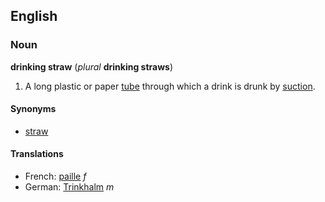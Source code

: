 ==English==
===Noun===
'''drinking straw''' (''plural'' '''drinking straws''')

#A long plastic or paper [[tube]] through which a drink is drunk by [[suction]].

====Synonyms====
*[[straw]]

====Translations====
*French: [[paille]] ''f''
*German: [[Trinkhalm]] ''m''